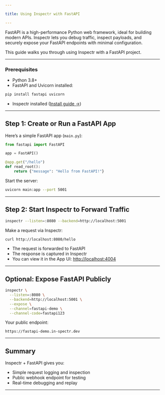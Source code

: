 ```yaml
---

title: Using Inspectr with FastAPI

---
```



<FlowBase client:only="react" />

[//]: # (# Using Inspectr with FastAPI &#40;Python&#41;)

FastAPI is a high-performance Python web framework, ideal for building modern APIs. Inspectr lets you debug traffic, inspect payloads, and securely expose your FastAPI endpoints with minimal configuration.

This guide walks you through using Inspectr with a FastAPI project.

---

### Prerequisites

* Python 3.8+
* FastAPI and Uvicorn installed:

```bash
pip install fastapi uvicorn
```

* Inspectr installed ([Install guide →](/docs/getting-started/installation))

---

## Step 1: Create or Run a FastAPI App

Here’s a simple FastAPI app (`main.py`):

```python
from fastapi import FastAPI

app = FastAPI()

@app.get("/hello")
def read_root():
    return {"message": "Hello from FastAPI!"}
```

Start the server:

```bash
uvicorn main:app --port 5001
```

---

## Step 2: Start Inspectr to Forward Traffic

```bash
inspectr --listen=:8080 --backend=http://localhost:5001
```

Make a request via Inspectr:

```bash
curl http://localhost:8080/hello
```

* The request is forwarded to FastAPI
* The response is captured in Inspectr
* You can view it in the App UI: [http://localhost:4004](http://localhost:4004)

---

## Optional: Expose FastAPI Publicly

<FlowIngress client:only="react" />

```bash
inspectr \
  --listen=:8080 \
  --backend=http://localhost:5001 \
  --expose \
  --channel=fastapi-demo \
  --channel-code=fastapi123
```

Your public endpoint:

```
https://fastapi-demo.in-spectr.dev
```
---

## Summary

Inspectr + FastAPI gives you:

* Simple request logging and inspection
* Public webhook endpoint for testing
* Real-time debugging and replay

---

[//]: # (## 📚 Related Topics)
[//]: # ()
[//]: # (* [Quick Start →]&#40;/getting-started/quick-start&#41;)
[//]: # (* [Expose Publicly →]&#40;/exposing/exposing-publicly&#41;)
[//]: # (* [Inspectr Architecture →]&#40;/core-concepts/architecture&#41;)
